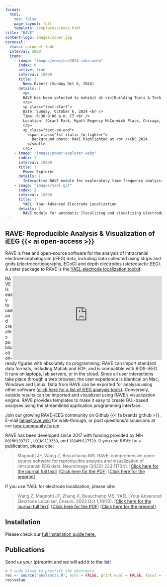 ```yaml
---
format: 
  html:
    toc: false
    page-layout: full
    template: templates/index.html
title: "RAVE"
content-logo: images/cover.jpg
carousel:
  class: carousel-fade
  interval: 5000
  items:
    - image: "images/news/cns2024-iahn.webp"
      index: 0
      active: true
      interval: 10000
      title: |
        News Event! (Sunday Oct 6, 2024)
      details: |
        <p>
        RAVE has been selected to exhibit at <i>[Building Tools & Tech for an Innovative Future: A BRAIN Initiative Alliance Social](https://www.braininitiative.org/events/sfn-social/){target="_blank"}</i> during the Society for Neuroscience (2024)
        </p>
        <p class="text-start">
        Date: Sunday, October 6, 2024 <br />
        Time: 6:30-9:00 p.m. CT <br />
        Location: [Grant Park, Hyatt Regency McCormick Place, Chicago, IL](https://maps.app.goo.gl/5mbTWCFopC31YSWU7){target="_blank"}
        </p>
        <p class="text-sm-end">
          <span class="fst-italic fw-lighter">
            Background photo: RAVE highlighted at <br />CNS 2024
          </small>
        </p>
    - image: "images/power-explorer.webp"
      index: 1
      interval: 10000
      title: |
        Power Explorer
      details: |
        Interactive RAVE module for exploratory time-frequency analysis and visualization
    - image: "images/yael.gif"
      index: 2
      interval: 10000
      title: |
        YAEL: Your Advanced Electrode Localization
      details: |
        RAVE module for automatic [localizing and visualizing electrodes in 3D brain](https://yael.wiki){target="_blank"}
---
```


::: {.hidden id="no-wasm"}
:::

## RAVE: Reproducible Analysis & Visualization of iEEG {{< ai open-access >}}

RAVE is free and open-source software for the analysis of intracranial electroencephalogram (iEEG) data, including data collected using strips and grids (electrocorticography, ECoG) and depth electrodes (stereotactic EEG). A sister package to RAVE is the [YAEL electrode localization toolkit](https://yael.wiki).

[<iframe width="480" height="270" src="https://www.youtube-nocookie.com/embed/s6EnlqF-Q8E"
    title="RAVE Highlights" frameborder="0" 
    allow="accelerometer; autoplay; clipboard-write; encrypted-media; gyroscope; picture-in-picture; web-share"
    referrerpolicy="strict-origin-when-cross-origin" 
    allowfullscreen> </iframe>]{#rave-intro-video style="width: 480px; display: block; float: right;"} RAVE is easy to use and creates publication-ready figures with absolutely no programming. RAVE can import standard data formats, including Matlab and EDF, and is compatible with BIDS-iEEG. It runs on laptops, lab servers, or in the cloud. Since all user interactions take place through a web browser, the user experience is identical on Mac, Windows and Linux. Data from RAVE can be exported for analysis using other software ([click here for a list of iEEG analysis tools](https://openwetware.org/wiki/RAVE:SoftwareToolsTable)). Conversely, outside results can be imported and visualized using RAVE's visualization engine. RAVE provides templates to make it easy to create GUI-based analyses using the streamlined application programming interface.

Join our growing RAVE-iEEG community on Github {{< fa brands github >}}. E-mail [help\@rave.wiki](mailto:help@rave.wiki) for walk-through, or post questions/discussions at our [new community forum](https://github.com/orgs/rave-ieeg/discussions)

RAVE has been developed since 2017 with funding provided by NIH `R01MH133717` , `U01NS113339`, and `1R24MH117529`. If you use RAVE for a publication, please cite:

> Magnotti JF, Wang Z, Beauchamp MS. RAVE: comprehensive open-source software for reproducible analysis and visualization of intracranial EEG data. NeuroImage (2020) 223:117341. \[[Click here for the journal full text](https://www.sciencedirect.com/science/article/pii/S1053811920308272)\] \[[Click here for the PDF](https://s3-us-west-2.amazonaws.com/oww-files-public/d/da/Magnotti_Wang_Beauchamp_Neuroimage2020_RAVE.pdf)\] \[[Click here for the preprint](https://www.biorxiv.org/content/10.1101/2020.06.02.129676v1)\].

If you use YAEL for electrode localization, please cite:

> Wang Z, Magnotti JF, Zhang X, Beauchamp MS. YAEL: Your Advanced Electrode Localizer. Eneuro. 2023 Oct 1;10(10). \[[Click here for the journal full text](https://www.eneuro.org/content/10/10/ENEURO.0328-23.2023)\] \[[Click here for the PDF](https://s3-us-west-2.amazonaws.com/oww-files-public/7/76/Wang_Magnotti_Zhang_Beauchamp_eNeuro_2023.pdf)\] \[[Click here for the preprint](https://www.biorxiv.org/content/10.1101/2023.08.04.552023v1)\].

## Installation

Please check our [full installation guide here.](posts/installation/installation.html)

## Publications

Send us your (p)reprint and we will add it to the list!

```r
# R code block to prettify the abstracts
res <- source("abstracts.R", echo = FALSE, print.eval = FALSE, local = TRUE)
res$value
```
